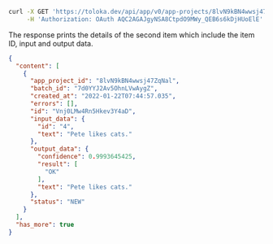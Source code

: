 ```bash
curl -X GET 'https://toloka.dev/api/app/v0/app-projects/8lvN9kBN4wwsj47ZqNal/items?batch_id=7d0YYJ2Av5OhnLVwAygZ&sort=id&limit=1&after_id=QPVvLYdlRPBH9pl7KzBV' \
     -H 'Authorization: OAuth AQC2AGAJgyNSA8CtpdO9MWy_QEB6s6kDjHUoElE'
```

The response prints the details of the second item which include the item ID, input and output data.

```json
{
  "content": [
    {
      "app_project_id": "8lvN9kBN4wwsj47ZqNal",
      "batch_id": "7d0YYJ2Av5OhnLVwAygZ",
      "created_at": "2022-01-22T07:44:57.035",
      "errors": [],
      "id": "Vnj0LMw4Rn5Hkev3Y4aD",
      "input_data": {
        "id": "4",
        "text": "Pete likes cats."
      },
      "output_data": {
        "confidence": 0.9993645425,
        "result": [
          "OK"
        ],
        "text": "Pete likes cats."
      },
      "status": "NEW"
    }
  ],
  "has_more": true
}
```